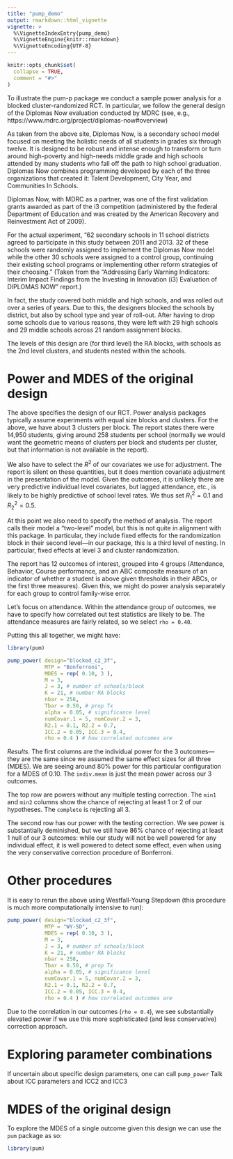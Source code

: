```yaml
---
title: "pump_demo"
output: rmarkdown::html_vignette
vignette: >
  %\VignetteIndexEntry{pump_demo}
  %\VignetteEngine{knitr::rmarkdown}
  %\VignetteEncoding{UTF-8}
---
```


```r
knitr::opts_chunk$set(
  collapse = TRUE,
  comment = "#>"
)
```


To illustrate the pum-p package we conduct a sample power analysis for a blocked cluster-randomized RCT. In particular, we follow the general design of the Diplomas Now evaluation conducted by MDRC (see, e.g., https://www.mdrc.org/project/diplomas-now#overview)

As taken from the above site, Diplomas Now, is a secondary school model focused on meeting the holistic needs of all students in grades six through twelve. It is designed to be robust and intense enough to transform or turn around high-poverty and high-needs middle grade and high schools attended by many students who fall off the path to high school graduation. Diplomas Now combines programming developed by each of the three organizations that created it: Talent Development, City Year, and Communities In Schools.

Diplomas Now, with MDRC as a partner, was one of the first validation grants awarded as part of the i3 competition (administered by the federal Department of Education and was created by the American Recovery and Reinvestment Act of 2009).

For the actual experiment, "62 secondary schools in 11 school districts agreed to participate in this study between 2011 and 2013. 32 of these schools were randomly assigned to implement the Diplomas Now model while the other 30 schools were assigned to a control group, continuing their existing school programs or implementing other reform strategies of their choosing." (Taken from the "Addressing Early Warning Indicators: Interim Impact Findings from the Investing in Innovation (i3) Evaluation of DIPLOMAS NOW" report.)

In fact, the study covered both middle and high schools, and was rolled out over a series of years. Due to this, the designers blocked the schools by district, but also by school type and year of roll-out.  After having to drop some schools due to various reasons, they were left with 29 high schools and 29 middle schools across 21 random assignment blocks.

The levels of this design are (for third level) the RA blocks, with schools as the 2nd level clusters, and students nested within the schools.



# Power and MDES of the original design

The above specifies the design of our RCT.  Power analysis packages typically assume experiments with equal size blocks and clusters. For the above, we have about 3 clusters per block.  The report states there were 14,950 students, giving around 258 students per school (normally we would want the geometric means of clusters per block and students per cluster, but that information is not available in the report).

We also have to select the $R^2$ of our covariates we use for adjustment.  The report is silent on these quantities, but it does mention covariate adjustment in the presentation of the model. Given the outcomes, it is unlikely there are very predictive individual level covariates, but lagged attendance, etc., is likely to be highly predictive of school level rates. We thus set $R^2_1 = 0.1$ and $R^2_2 = 0.5$.

At this point we also need to specify the method of analysis. The report calls their model a "two-level" model, but this is not quite in alignment with this package. In particular, they include fixed effects for the randomization block in their second level---in our package, this is a third level of nesting.  In particular, fixed effects at level 3 and cluster randomization.

The report has 12 outcomes of interest, grouped into 4 groups (Attendance, Behavior, Course performance, and an ABC composite measure of an indicator of whether a student is above given thresholds in their ABCs, or the first three measures).  Given this, we might do power analysis separately for each group to control family-wise error.  

Let's focus on attendance. Within the attendance group of outcomes, we have to specify how correlated out test statistics are likely to be.  The attendance measures are fairly related, so we select `rho = 0.40`. 

Putting this all together, we might have:

```r
library(pum)

pump_power( design="blocked_c2_3f",
            MTP = "Bonferroni",
            MDES = rep( 0.10, 3 ),
            M = 3,
            J = 3, # number of schools/block
            K = 21, # number RA blocks
            nbar = 258,
            Tbar = 0.50, # prop Tx
            alpha = 0.05, # significance level
            numCovar.1 = 5, numCovar.2 = 3,
            R2.1 = 0.1, R2.2 = 0.7,
            ICC.2 = 0.05, ICC.3 = 0.4,
            rho = 0.4 ) # how correlated outcomes are
```


*Results.* The first columns are the individual power for the 3 outcomes---they are the same since we assumed the same effect sizes for all three (MDES).  We are seeing around 80% power for this particular configuration for a MDES of 0.10. The `indiv.mean` is just the mean power across our 3 outcomes.

The top row are powers without any multiple testing correction.  The `min1` and `min2` columns show the chance of rejecting at least 1 or 2 of our hypotheses.  The `complete` is rejecting all 3.

The second row has our power with the testing correction.  We see power is substantially deminished, but we still have 86% chance of rejecting at least 1 null of our 3 outcomes: while our study will not be well powered for any individual effect, it is well powered to detect some effect, even when using the very conservative correction procedure of Bonferroni.


# Other procedures

It is easy to rerun the above using Westfall-Young Stepdown (this procedure is much more computationally intensive to run):

```r
pump_power( design="blocked_c2_3f",
            MTP = "WY-SD",
            MDES = rep( 0.10, 3 ),
            M = 3,
            J = 3, # number of schools/block
            K = 21, # number RA blocks
            nbar = 258,
            Tbar = 0.50, # prop Tx
            alpha = 0.05, # significance level
            numCovar.1 = 5, numCovar.2 = 3,
            R2.1 = 0.1, R2.2 = 0.7,
            ICC.2 = 0.05, ICC.3 = 0.4,
            rho = 0.4 ) # how correlated outcomes are
```

Due to the correlation in our outcomes (`rho = 0.4`), we see substantially elevated power if we use this more sophisticated (and less conservative) correction approach.


# Exploring parameter combinations

If uncertain about specific design parameters, one can call `pump_power` 
Talk about ICC parameters and ICC2 and ICC3



# MDES of the original design

To explore the MDES of a single outcome given this design we can use the `pum` package as so:


```r
library(pum)


```


